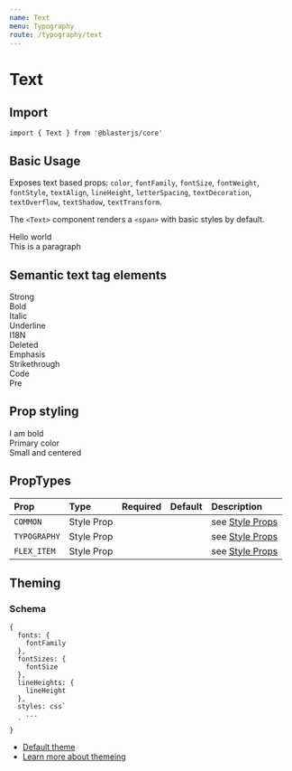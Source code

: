 ```yaml
---
name: Text
menu: Typography
route: /typography/text
---
```



# Text

## Import
`import { Text } from '@blasterjs/core'`

## Basic Usage

Exposes text based props: `color`, `fontFamily`, `fontSize`, `fontWeight`,
`fontStyle`, `textAlign`, `lineHeight`, `letterSpacing`, `textDecoration`,
`textOverflow`, `textShadow`, `textTransform`.

The `<Text>` component renders a `<span>` with basic styles by default.

<Playground>
  <Text>Hello world</Text>
  <br />
  <Text as="p">This is a paragraph</Text>
</Playground>

## Semantic text tag elements

<Playground>
  <Text as="strong">Strong</Text>
  <br />
  <Text as="b">Bold</Text>
  <br />
  <Text as="i">Italic</Text>
  <br />
  <Text as="u">Underline</Text>
  <br />
  <Text as="abbr">I18N</Text>
  <br />
  <Text as="del">Deleted</Text>
  <br />
  <Text as="em">Emphasis</Text>
  <br />
  <Text as="s">Strikethrough</Text>
  <br />
  <Text as="code">Code</Text>
  <br />
  <Text as="pre">Pre</Text>
</Playground>

## Prop styling

<Playground>
  <Text fontWeight="bold">I am bold</Text>
  <br />
  <Text color="primary">Primary color</Text>
  <br />
  <Text textAlign="center" fontSize="12px" as="p">Small and centered</Text>
</Playground>

## PropTypes

| Prop | Type | Required | Default | Description |
|:-----|:-----|:---------|:--------|:------------|
| `COMMON` | Style Prop |  |  | see [Style Props](/style-props) |
| `TYPOGRAPHY` | Style Prop |  |  | see [Style Props](/style-props) |
| `FLEX_ITEM` | Style Prop |  |  | see [Style Props](/style-props) |


## Theming

### Schema
```
{
  fonts: {
    fontFamily
  },
  fontSizes: {
    fontSize
  },
  lineHeights: {
    lineHeight
  },
  styles: css`
    ...
  `
}
```

- [Default theme](https://github.com/raster-foundry/blasterjs/tree/master/packages/core/theme/components/text)
- [Learn more about themeing](#)
